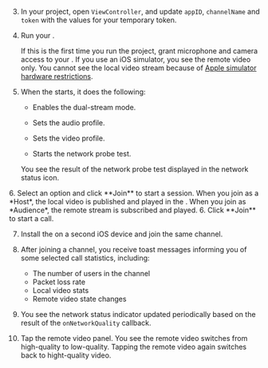 
3. In your project, open `ViewController`, and update `appID`, `channelName` and `token` with the values for your temporary token.

4. Run your <Vpl k="CLIENT" />.

    If this is the first time you run the project, grant microphone and camera access to your <Vpl k="CLIENT" />.
    <PlatformWrapper platform="ios">
        If you use an iOS simulator, you see the remote video only. You cannot see the local video stream because of [Apple simulator hardware restrictions](https://help.apple.com/simulator/mac/current/#/devb0244142d).
    </PlatformWrapper>

5. When the <Vpl k="CLIENT" /> starts, it does the following:

    * Enables the dual-stream mode.

    * Sets the audio profile.

    * Sets the video profile.

    * Starts the network probe test.

    You see the result of the network probe test displayed in the network status icon.

<ProductWrapper product="interactive-live-streaming">
    6. Select an option and click **Join** to start a session. When you join as a *Host*, the local video is published and played in the <Vpl k="CLIENT" />. When you join as *Audience*, the remote stream is subscribed and played.
</ProductWrapper>

<ProductWrapper product="video-calling">
    6. Click **Join** to start a call.
</ProductWrapper>

7. Install the <Vpl k="CLIENT" /> on a second iOS device and join the same channel.

8. After joining a channel, you receive toast messages informing you of some selected call statistics, including:

    * The number of users in the channel
    * Packet loss rate
    * Local video stats
    * Remote video state changes

9. You see the network status indicator updated periodically based on the result of the `onNetworkQuality` callback.

10. Tap the remote video panel. You see the remote video switches from high-quality to low-quality. Tapping the remote video again switches back to hight-quality video.


